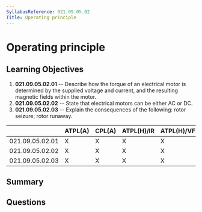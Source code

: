 ```yaml
---
SyllabusReference: 021.09.05.02
Title: Operating principle
---
```


# Operating principle

## Learning Objectives

1.  **021.09.05.02.01** -- Describe how the torque of an electrical motor is
    determined by the supplied voltage and current, and the resulting magnetic
    fields within the motor.
2.  **021.09.05.02.02** -- State that electrical motors can be either AC or DC.
3.  **021.09.05.02.03** -- Explain the consequences of the following: rotor
    seizure; rotor runaway.

|                 | ATPL(A) | CPL(A) | ATPL(H)/IR | ATPL(H)/VFR | CPL(H) | IR | CBIR(A) |
| --------------- | ------- | ------ | ---------- | ----------- | ------ | -- | ------- |
| 021.09.05.02.01 | X       | X      | X          | X           | X      |    |         |
| 021.09.05.02.02 | X       | X      | X          | X           | X      |    |         |
| 021.09.05.02.03 | X       | X      | X          | X           | X      |    |         |

## Summary

## Questions
